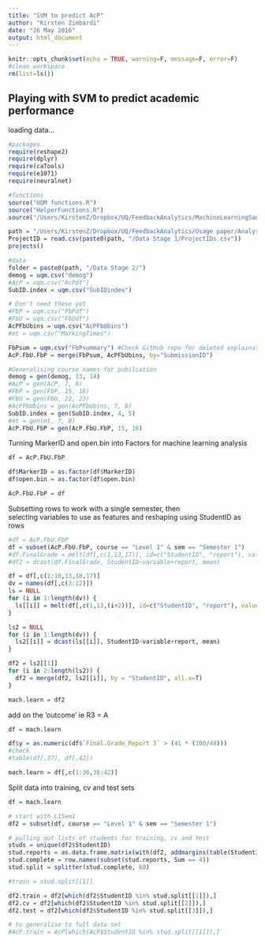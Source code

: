 ```yaml
---
title: "SVM to predict AcP"
author: "Kirsten Zimbardi"
date: "26 May 2016"
output: html_document
---
```


```r
knitr::opts_chunk$set(echo = TRUE, warning=F, message=F, error=F)
#clean workspace
rm(list=ls())
```

## Playing with SVM to predict academic performance

loading data...  
```r
#packages
require(reshape2)
require(dplyr)
require(caTools)
require(e1071)
require(neuralnet)

#functions
source("UQM functions.R")
source("HelperFunctions.R")
source("/Users/KirstenZ/Dropbox/UQ/FeedbackAnalytics/MachineLearningSandbox/HelperFunctionsMachineLearning.R")

path = "/Users/KirstenZ/Dropbox/UQ/FeedbackAnalytics/Usage paper/Analysis"
ProjectID = read.csv(paste0(path, "/Data Stage 1/ProjectIDs.csv"))
projects()

#data
folder = paste0(path, "/Data Stage 2/")
demog = uqm.csv("demog")
#AcP = uqm.csv("AcPdf")
SubID.index = uqm.csv("SubIDindex")

# Don't need these yet
#FbP = uqm.csv("FbPdf")
#FbU = uqm.csv("FbUdf")
AcPFbUbins = uqm.csv("AcPFbUbins")
#mt = uqm.csv("MarkingTimes")

FbPsum = uqm.csv("FbPsummary") #Check GitHub repo for deleted explaination
AcP.FbU.FbP = merge(FbPsum, AcPFbUbins, by="SubmissionID")

#Generalising course names for pubilcation
demog = gen(demog, 13, 14)
#AcP = gen(AcP, 7, 8)
#FbP = gen(FbP, 15, 16)
#FbU = gen(FbU, 22, 23)
#AcPFbUbins = gen(AcPFbUbins, 7, 8)
SubID.index = gen(SubID.index, 4, 5)
#mt = gen(mt, 7, 8)
AcP.FbU.FbP = gen(AcP.FbU.FbP, 15, 16)

```


Turning MarkerID and open.bin into Factors for machine learning analysis  
```r
df = AcP.FbU.FbP

df$MarkerID = as.factor(df$MarkerID)
df$open.bin = as.factor(df$open.bin)

AcP.FbU.FbP = df
```

Subsetting rows to work with a single semester, then  
selecting variables to use as features and reshaping using StudentID as rows  
```r
#df = AcP.FbU.FbP
df = subset(AcP.FbU.FbP, course == "Level 1" & sem == "Semester 1")
#df.FinalGrade = melt(df[,c(1,13,17)], id=c("StudentID", "report"), value.name="Final.Grade")
#df2 = dcast(df.FinalGrade, StudentID~variable+report, mean)

df = df[,c(1:10,13,18,17)]
dv = names(df[,c(3:12)])
ls = NULL
for (i in 1:length(dv)) {
  ls[[i]] = melt(df[,c(1,13,(i+2))], id=c("StudentID", "report"), value.name=dv[i])
}

ls2 = NULL
for (i in 1:length(dv)) {
  ls2[[i]] = dcast(ls[[i]], StudentID~variable+report, mean)
}

df2 = ls2[[1]]
for (i in 2:length(ls2)) {
  df2 = merge(df2, ls2[[i]], by = "StudentID", all.x=T)
}

mach.learn = df2

```

add on the 'outcome' ie R3 = A  
```r
df = mach.learn

df$y = as.numeric(df$`Final.Grade_Report 3` > (41 * (100/48)))
#check
#table(df[,37], df[,42])

mach.learn = df[,c(1:36,38:42)]

```

Split data into training, cv and test sets  
```r
df = mach.learn

# start with L1Sem1
df2 = subset(df, course == "Level 1" & sem == "Semester 1")

# pulling out lists of students for training, cv and test
studs = unique(df2$StudentID)
stud.reports = as.data.frame.matrix(with(df2, addmargins(table(StudentID, report),2)))
stud.complete = row.names(subset(stud.reports, Sum == 4))
stud.split = splitter(stud.complete, 60)

#train = stud.split[[1]]

df2.train = df2[which(df2$StudentID %in% stud.split[[1]]),]
df2.cv = df2[which(df2$StudentID %in% stud.split[[2]]),]
df2.test = df2[which(df2$StudentID %in% stud.split[[3]]),]

# to generalise to full data set
#AcP.train = AcP[which(AcP$StudentID %in% stud.split[[1]]),]

```







